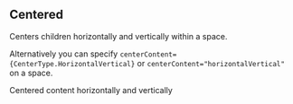 
<CommonHeader />

<Meta title="Components/Centered" component={Centered} />

## Centered

Centers children horizontally and vertically within a space.

Alternatively you can specify `centerContent={CenterType.HorizontalVertical}` or `centerContent="horizontalVertical"` 
on a space.

<Preview>
	<Story name="Default">
		<ViewPort style={blue}>
			<Centered>Centered content horizontally and vertically</Centered>
		</ViewPort>
	</Story>
</Preview>